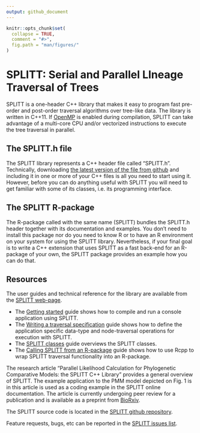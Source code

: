 ```yaml
---
output: github_document
---
```


<!-- README.md is generated from README.Rmd. Please edit that file -->

```r
knitr::opts_chunk$set(
  collapse = TRUE,
  comment = "#>",
  fig.path = "man/figures/"
)
```

# SPLITT: Serial and Parallel LIneage Traversal of Trees

SPLITT is a one-header C++ library that makes it easy to program fast pre-order and post-order traversal algorithms over tree-like data. The library is written in C++11. If [OpenMP](https://www.openmp.org) is enabled during compilation, SPLITT can take advantage of a multi-core CPU and/or vectorized instructions to execute the tree traversal in parallel. 

## The SPLITT.h file

The SPLITT library represents a C++ header file called "SPLITT.h". Technically, downloading [the latest version of the file from github](https://github.com/venelin/SPLITT/raw/master/src/SPLITT.h) and including it in one or more of your C++ files is all you need to start using it. However, before you can do anything useful with SPLITT you will need to get familiar with some of its classes, i.e. its programming interface. 

## The SPLITT R-package

The R-package called with the same name (SPLITT) bundles the SPLITT.h header together with its documentation and examples. You don't need to install this package nor do you need to know R or to have an R environment on your system for using the SPLITT library. Nevertheless, if your final goal is to write a C++ extension that uses SPLITT as a fast back-end for an R-package of your own, the SPLITT package provides an example how you can do that. 

## Resources

The user guides and technical reference for the library are available from the [SPLITT web-page](https://venelin.github.io/SPLITT/index.html). 

* The [Getting started](https://venelin.github.io/SPLITT/articles/SPLITT.html) guide shows how to compile and run a console application using SPLITT. 
* The [Writing a traversal specification](https://venelin.github.io/SPLITT/articles/SPLITTTraversalSpecification.html) guide shows how to define the application specific data-type and node-traversal operations for execution with SPLITT. 
* The [SPLITT classes](https://venelin.github.io/SPLITT/articles/SPLITTClasses.html) guide overviews the SPLITT classes. 
* The [Calling SPLITT from an R-package](https://venelin.github.io/SPLITT/articles/SPLITTRcppModules.html) guide shows how to use Rcpp to wrap SPLITT traversal functionality into an R-package.

The research article "Parallel Likelihood Calculation for Phylogenetic Comparative Models: the SPLITT C++ Library" provides a general overview of SPLITT. The example application to the PMM model depicted on Fig. 1 is in this article is used as a coding example in the SPLITT online documentation. The article is currently undergoing peer review for a publication and is available as a preprint from [BioRxiv](https://www.biorxiv.org/content/early/2018/10/29/235739).

The SPLITT source code is located in the [SPLITT github repository](https://github.com/venelin/SPLITT). 

Feature requests, bugs, etc can be reported in the [SPLITT issues list](https://github.com/venelin/SPLITT/issues).

